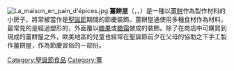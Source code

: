 {{otheruse
|subject=西方文化中的聖誕節裝飾食品
|other=[[格林童話|格林童話]]中與薑餅屋有關的故事《Hänsel und Gretel》
|糖果屋

}}
[[File:La_maison_en_pain_d'épices.jpg|thumb]]
'''薑餅屋'''（{{lang-en|Gingerbread house}}，{{lang-de|Hexenhaus}}、{{lang|de|Lebkuchenhaus}}）是一種以[[薑餅|薑餅]]作為製作材料的小房子，將常被當作是[[聖誕節|聖誕節]]期間的節慶裝飾。薑餅屋通使用多種食材作為材料，最常見的是經過塑形的{{link-en|脆薑餅|Ginger nut}}，外面覆以[[糖果|糖果]]或[[糖霜|糖霜]]做成的裝飾。除了在商店中可購買到現成的薑餅屋之外，歐美地區的兒童也經常在聖誕節前夕在父母的協助之下手工製作薑餅屋，作為節慶習俗的一部份。

{{Food-stub}}
{{聖誕節}}
[[Category:聖誕節食品|Category:聖誕節食品]]
[[Category:薑|Category:薑]]